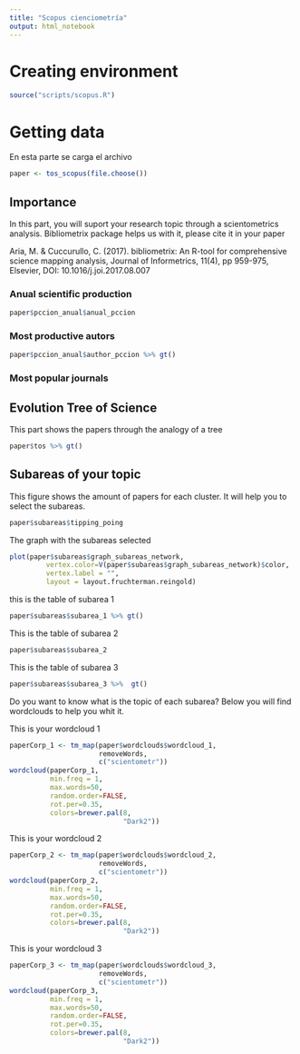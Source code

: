 ```yaml
---
title: "Scopus cienciometría"
output: html_notebook
---
```


# Creating environment 

```r
source("scripts/scopus.R")
```

# Getting data

En esta parte se carga el archivo

```r
paper <- tos_scopus(file.choose())
```

## Importance 

In this part, you will suport your research topic through a scientometrics analysis. Bibliometrix package helps us with it, please cite it in your paper 

Aria, M. & Cuccurullo, C. (2017). bibliometrix: An R-tool for comprehensive science mapping analysis, Journal of Informetrics, 11(4), pp 959-975, Elsevier, DOI: 10.1016/j.joi.2017.08.007

### Anual scientific production 

```r
paper$pccion_anual$anual_pccion
```


### Most productive autors

```r
paper$pccion_anual$author_pccion %>% gt()
```


### Most popular journals 

## Evolution Tree of Science

This part shows the papers through the analogy of a tree 

```r
paper$tos %>% gt()
```

## Subareas of your topic

This figure shows the amount of papers for each cluster. It will help you to select the subareas. 

```r
paper$subareas$tipping_poing
```

The graph with the subareas selected

```r
plot(paper$subareas$graph_subareas_network,
         vertex.color=V(paper$subareas$graph_subareas_network)$color,
         vertex.label = "", 
         layout = layout.fruchterman.reingold)
```


this is the table of subarea 1

```r
paper$subareas$subarea_1 %>% gt()
```

This is the table of subarea 2 

```r
paper$subareas$subarea_2
```

This is the table of subarea 3 
```r
paper$subareas$subarea_3 %>%  gt()
```

Do you want to know what is the topic of each subarea?  Below you will find wordclouds to help you whit it. 

This is your wordcloud 1

```r
paperCorp_1 <- tm_map(paper$wordclouds$wordcloud_1, 
                      removeWords, 
                      c("scientometr")) 
wordcloud(paperCorp_1, 
          min.freq = 1,
          max.words=50, 
          random.order=FALSE, 
          rot.per=0.35,
          colors=brewer.pal(8, 
                            "Dark2"))
```

This is your wordcloud 2

```r
paperCorp_2 <- tm_map(paper$wordclouds$wordcloud_2, 
                      removeWords, 
                      c("scientometr")) 
wordcloud(paperCorp_2, 
          min.freq = 1,
          max.words=50, 
          random.order=FALSE, 
          rot.per=0.35,
          colors=brewer.pal(8, 
                            "Dark2"))
```

This is your wordcloud 3

```r
paperCorp_3 <- tm_map(paper$wordclouds$wordcloud_3, 
                      removeWords, 
                      c("scientometr")) 
wordcloud(paperCorp_3, 
          min.freq = 1,
          max.words=50, 
          random.order=FALSE, 
          rot.per=0.35,
          colors=brewer.pal(8, 
                            "Dark2"))
```




